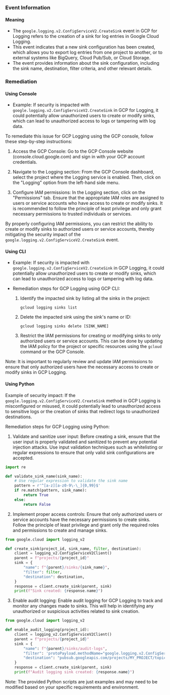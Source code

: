 
### Event Information

#### Meaning

- The `google.logging.v2.ConfigServiceV2.CreateSink` event in GCP for Logging refers to the creation of a sink for log entries in Google Cloud Logging.
- This event indicates that a new sink configuration has been created, which allows you to export log entries from one project to another, or to external systems like BigQuery, Cloud Pub/Sub, or Cloud Storage.
- The event provides information about the sink configuration, including the sink name, destination, filter criteria, and other relevant details.

### Remediation

#### Using Console

- Example: If security is impacted with `google.logging.v2.ConfigServiceV2.CreateSink` in GCP for Logging, it could potentially allow unauthorized users to create or modify sinks, which can lead to unauthorized access to logs or tampering with log data.

To remediate this issue for GCP Logging using the GCP console, follow these step-by-step instructions:

1. Access the GCP Console: Go to the GCP Console website (console.cloud.google.com) and sign in with your GCP account credentials.

2. Navigate to the Logging section: From the GCP Console dashboard, select the project where the Logging service is enabled. Then, click on the "Logging" option from the left-hand side menu.

3. Configure IAM permissions: In the Logging section, click on the "Permissions" tab. Ensure that the appropriate IAM roles are assigned to users or service accounts who have access to create or modify sinks. It is recommended to follow the principle of least privilege and only grant necessary permissions to trusted individuals or services.

By properly configuring IAM permissions, you can restrict the ability to create or modify sinks to authorized users or service accounts, thereby mitigating the security impact of the `google.logging.v2.ConfigServiceV2.CreateSink` event.

#### Using CLI

- Example: If security is impacted with `google.logging.v2.ConfigServiceV2.CreateSink` in GCP Logging, it could potentially allow unauthorized users to create or modify sinks, which can lead to unauthorized access to logs or tampering with log data.

- Remediation steps for GCP Logging using GCP CLI:
  1. Identify the impacted sink by listing all the sinks in the project:
     ```
     gcloud logging sinks list
     ```

  2. Delete the impacted sink using the sink's name or ID:
     ```
     gcloud logging sinks delete [SINK_NAME]
     ```

  3. Restrict the IAM permissions for creating or modifying sinks to only authorized users or service accounts. This can be done by updating the IAM policy for the project or specific resources using the `gcloud` command or the GCP Console.

Note: It is important to regularly review and update IAM permissions to ensure that only authorized users have the necessary access to create or modify sinks in GCP Logging.

#### Using Python

Example of security impact: If the `google.logging.v2.ConfigServiceV2.CreateSink` method in GCP Logging is misconfigured or misused, it could potentially lead to unauthorized access to sensitive logs or the creation of sinks that redirect logs to unauthorized destinations.

Remediation steps for GCP Logging using Python:

1. Validate and sanitize user input: Before creating a sink, ensure that the user input is properly validated and sanitized to prevent any potential injection attacks. Use input validation techniques such as whitelisting or regular expressions to ensure that only valid sink configurations are accepted.

```python
import re

def validate_sink_name(sink_name):
    # Use regular expression to validate the sink name
    pattern = r'^[a-z][a-z0-9\-\_]{0,99}$'
    if re.match(pattern, sink_name):
        return True
    else:
        return False
```

2. Implement proper access controls: Ensure that only authorized users or service accounts have the necessary permissions to create sinks. Follow the principle of least privilege and grant only the required roles and permissions to create and manage sinks.

```python
from google.cloud import logging_v2

def create_sink(project_id, sink_name, filter, destination):
    client = logging_v2.ConfigServiceV2Client()
    parent = f"projects/{project_id}"
    sink = {
        "name": f"{parent}/sinks/{sink_name}",
        "filter": filter,
        "destination": destination,
    }
    response = client.create_sink(parent, sink)
    print(f"Sink created: {response.name}")
```

3. Enable audit logging: Enable audit logging for GCP Logging to track and monitor any changes made to sinks. This will help in identifying any unauthorized or suspicious activities related to sink creation.

```python
from google.cloud import logging_v2

def enable_audit_logging(project_id):
    client = logging_v2.ConfigServiceV2Client()
    parent = f"projects/{project_id}"
    sink = {
        "name": f"{parent}/sinks/audit-logs",
        "filter": 'protoPayload.methodName="google.logging.v2.ConfigServiceV2.CreateSink"',
        "destination": "pubsub.googleapis.com/projects/MY_PROJECT/topics/audit-logs",
    }
    response = client.create_sink(parent, sink)
    print(f"Audit logging sink created: {response.name}")
```

Note: The provided Python scripts are just examples and may need to be modified based on your specific requirements and environment.

